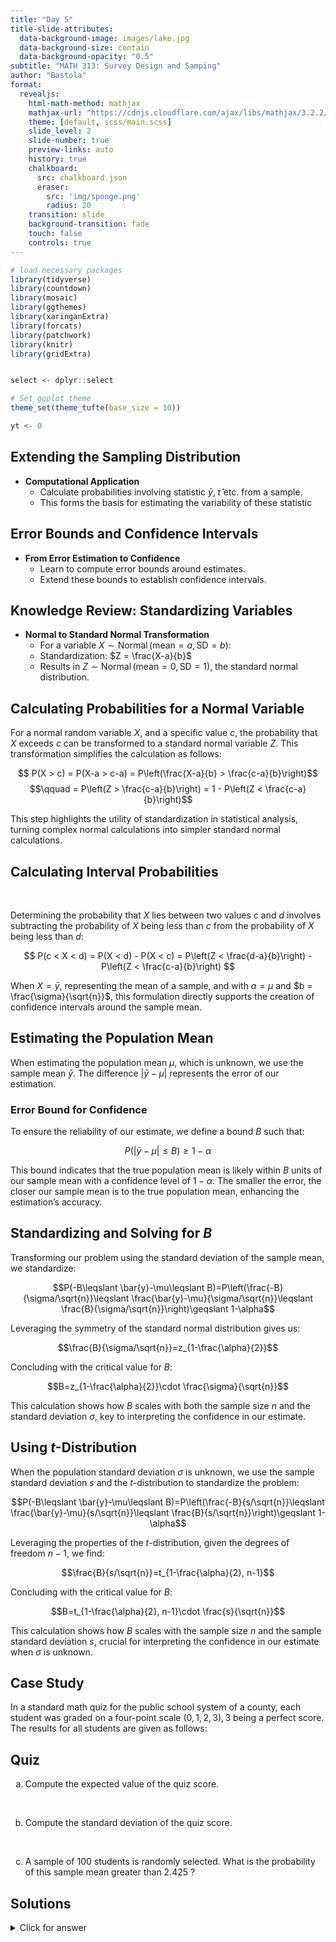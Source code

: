 ```yaml
---
title: "Day 5"
title-slide-attributes:
  data-background-image: images/lake.jpg
  data-background-size: contain
  data-background-opacity: "0.5"
subtitle: "MATH 313: Survey Design and Samping"
author: "Bastola"
format:
  revealjs:
    html-math-method: mathjax
    mathjax-url: "https://cdnjs.cloudflare.com/ajax/libs/mathjax/3.2.2/MathJax.js"
    theme: [default, scss/main.scss]
    slide_level: 2
    slide-number: true
    preview-links: auto
    history: true
    chalkboard: 
      src: chalkboard.json
      eraser:
        src: 'img/sponge.png'
        radius: 20
    transition: slide
    background-transition: fade    
    touch: false
    controls: true
---
```


```r
# load necessary packages
library(tidyverse)
library(countdown)
library(mosaic)
library(ggthemes)
library(xaringanExtra)
library(forcats)
library(patchwork)
library(knitr)
library(gridExtra)


select <- dplyr::select

# Set ggplot theme
theme_set(theme_tufte(base_size = 10))

yt <- 0
```

## Extending the Sampling Distribution

::: cle

- **Computational Application**
  - Calculate probabilities involving statistic $\bar{y}, \hat{\tau}$ etc. from a sample.
  - This forms the basis for estimating the variability of these statistic
:::

## Error Bounds and Confidence Intervals

::: cle

- **From Error Estimation to Confidence**
  - Learn to compute error bounds around estimates.
  - Extend these bounds to establish confidence intervals.
:::


## Knowledge Review: Standardizing Variables

::: cle4
- **Normal to Standard Normal Transformation**
  - For a variable $X \sim \operatorname{Normal}(\text{mean} = a, \text{SD} = b)$:
  - Standardization: $Z = \frac{X-a}{b}$
  - Results in $Z \sim \operatorname{Normal}(\text{mean} = 0, \text{SD} = 1)$, the standard normal distribution.
:::


## Calculating Probabilities for a Normal Variable

::: cle
::: font70

For a normal random variable $X$, and a specific value $c$, the probability that $X$ exceeds $c$ can be transformed to a standard normal variable $Z$. This transformation simplifies the calculation as follows:

$$
P(X > c) = P(X-a > c-a) = P\left(\frac{X-a}{b} > \frac{c-a}{b}\right)$$
$$\qquad = P\left(Z > \frac{c-a}{b}\right) = 1 - P\left(Z < \frac{c-a}{b}\right)$$

This step highlights the utility of standardization in statistical analysis, turning complex normal calculations into simpler standard normal calculations.

:::
:::


## Calculating Interval Probabilities

<br>

::: cle5
::: font60

Determining the probability that $X$ lies between two values $c$ and $d$ involves subtracting the probability of $X$ being less than $c$ from the probability of $X$ being less than $d$:

$$
P(c < X < d) = P(X < d) - P(X < c) = P\left(Z < \frac{d-a}{b}\right) - P\left(Z < \frac{c-a}{b}\right)
$$

When $X = \bar{y}$, representing the mean of a sample, and with $a = \mu$ and $b = \frac{\sigma}{\sqrt{n}}$, this formulation directly supports the creation of confidence intervals around the sample mean.

:::
:::


## Estimating the Population Mean

::: cle4
::: font70

When estimating the population mean $\mu$, which is unknown, we use the sample mean $\bar{y}$. The difference $|\bar{y} - \mu|$ represents the error of our estimation.

### Error Bound for Confidence

To ensure the reliability of our estimate, we define a bound $B$ such that:

$$
P(|\bar{y} - \mu| \leqslant B) \geqslant 1 - \alpha
$$

This bound indicates that the true population mean is likely within $B$ units of our sample mean with a confidence level of $1 - \alpha$. The smaller the error, the closer our sample mean is to the true population mean, enhancing the estimation's accuracy.

:::
:::



## Standardizing and Solving for $B$

::: cle4
::: font60

Transforming our problem using the standard deviation of the sample mean, we standardize:

$$P(-B\leqslant \bar{y}-\mu\leqslant B)=P\left(\frac{-B}{\sigma/\sqrt{n}}\leqslant \frac{\bar{y}-\mu}{\sigma/\sqrt{n}}\leqslant \frac{B}{\sigma/\sqrt{n}}\right)\geqslant 1-\alpha$$

Leveraging the symmetry of the standard normal distribution gives us:

$$\frac{B}{\sigma/\sqrt{n}}=z_{1-\frac{\alpha}{2}}$$

Concluding with the critical value for $B$:

$$B=z_{1-\frac{\alpha}{2}}\cdot \frac{\sigma}{\sqrt{n}}$$

This calculation shows how $B$ scales with both the sample size $n$ and the standard deviation $\sigma$, key to interpreting the confidence in our estimate.

:::
:::

## Using $t$-Distribution

::: cle4
::: font60

When the population standard deviation $\sigma$ is unknown, we use the sample standard deviation $s$ and the $t$-distribution to standardize the problem:

$$P(-B\leqslant \bar{y}-\mu\leqslant B)=P\left(\frac{-B}{s/\sqrt{n}}\leqslant \frac{\bar{y}-\mu}{s/\sqrt{n}}\leqslant \frac{B}{s/\sqrt{n}}\right)\geqslant 1-\alpha$$

Leveraging the properties of the $t$-distribution, given the degrees of freedom $n-1$, we find:

$$\frac{B}{s/\sqrt{n}}=t_{1-\frac{\alpha}{2}, n-1}$$

Concluding with the critical value for $B$:

$$B=t_{1-\frac{\alpha}{2}, n-1}\cdot \frac{s}{\sqrt{n}}$$

This calculation shows how $B$ scales with the sample size $n$ and the sample standard deviation $s$, crucial for interpreting the confidence in our estimate when $\sigma$ is unknown.

:::
:::



## Case Study

::: cle3
::: font70

In a standard math quiz for the public school system of a county, each student was graded on a four-point scale $(0,1,2,3), 3$ being a perfect score. The results for all students are given as follows:

\begin{array}{ll}
\hline \text { Score, y} & \text { Propotion, P(y) } \\
\hline 3 & 0.64 \\
2 & 0.16 \\
1 & 0.08 \\
0 & 0.12 \\
\hline
\end{array}

:::
:::

## Quiz


a. Compute the expected value of the quiz score.

<br>

b. Compute the standard deviation of the quiz score.

<br>

c. A sample of 100 students is randomly selected. What is the probability of this sample mean greater than 2.425 ?

## Solutions

<details> <summary><red>Click for answer</red></summary>
::: font60

a. $E(y)=\sum y \cdot P(y)=\mu =2.32$ 

b. $V(y)=\sum(y-\mu)^2 \cdot P(y)=\sigma^2=1.098$

$\operatorname{\operatorname {SD}}(y)=\sigma=\sqrt{1.098} \approx 1.048$

c. A sample of $n=100$ students is selected

\begin{align*}
\begin{aligned}
P(\bar{y}>2.425) & =P\left(z>\frac{2.425-\mu}{\sigma / \sqrt{n}}\right) \\
& =P\left(z>\frac{2.425-2.32}{1.048 / \sqrt{100}}\right) \\
& \approx P(z>1)=1-P(z<1) \\
& =1-0.8413=0.1587 
\end{aligned}
\end{align*}

:::
</details>

